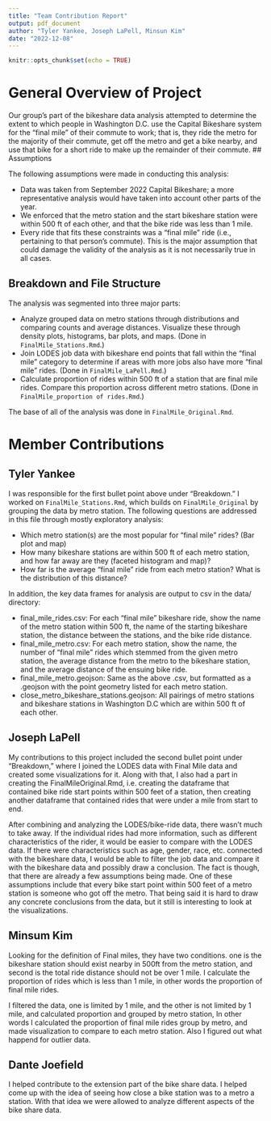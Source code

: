```yaml
---
title: "Team Contribution Report"
output: pdf_document
author: "Tyler Yankee, Joseph LaPell, Minsun Kim"
date: "2022-12-08"
---
```


```r
knitr::opts_chunk$set(echo = TRUE)
```

# General Overview of Project

Our group's part of the bikeshare data analysis attempted to determine the extent to which people in Washington D.C. use the Capital Bikeshare system for the "final mile" of their commute to work; that is, they ride the metro for the majority of their commute, get off the metro and get a bike nearby, and use that bike for a short ride to make up the remainder of their commute. 
## Assumptions

The following assumptions were made in conducting this analysis:

* Data was taken from September 2022 Capital Bikeshare; a more representative analysis would have taken into account other parts of the year. 
* We enforced that the metro station and the start bikeshare station were within 500 ft of each other, and that the bike ride was less than 1 mile. 
* Every ride that fits these constraints was a "final mile" ride (i.e., pertaining to that person's commute). This is the major assumption that could damage the validity of the analysis as it is not necessarily true in all cases.

## Breakdown and File Structure

The analysis was segmented into three major parts:

* Analyze grouped data on metro stations through distributions and comparing counts and average distances. Visualize these through density plots, histograms, bar plots, and maps. (Done in `FinalMile_Stations.Rmd`.)
* Join LODES job data with bikeshare end points that fall within the "final mile" category to determine if areas with more jobs also have more "final mile" rides. (Done in `FinalMile_LaPell.Rmd`.)
* Calculate proportion of rides within 500 ft of a station that are final mile rides. Compare this proportion across different metro stations. (Done in `FinalMile_proportion of rides.Rmd`.)

The base of all of the analysis was done in `FinalMile_Original.Rmd`.


# Member Contributions

## Tyler Yankee

I was responsible for the first bullet point above under "Breakdown." I worked on `FinalMile_Stations.Rmd`, which builds on `FinalMile_Original` by grouping the data by metro station. The following questions are addressed in this file through mostly exploratory analysis:

* Which metro station(s) are the most popular for "final mile" rides? (Bar plot and map)
* How many bikeshare stations are within 500 ft of each metro station, and how far away are they (faceted histogram and map)?
* How far is the average "final mile" ride from each metro station? What is the distribution of this distance?

In addition, the key data frames for analysis are output to csv in the data/ directory:

* final_mile_rides.csv: For each "final mile" bikeshare ride, show the name of the metro station within 500 ft, the name of the starting bikeshare station, the distance between the stations, and the bike ride distance.
* final_mile_metro.csv: For each metro station, show the name, the number of "final mile" rides which stemmed from the given metro station, the average distance from the metro to the bikeshare station, and the average distance of the ensuing bike ride.
* final_mile_metro.geojson: Same as the above .csv, but formatted as a .geojson with the point geometry listed for each metro station.
* close_metro_bikeshare_stations.geojson: All pairings of metro stations and bikeshare stations in Washington D.C which are within 500 ft of each other.


## Joseph LaPell

My contributions to this project included the second bullet point under "Breakdown," where I joined the LODES data with Final Mile data and created some visualizations for it. Along with that, I also had a part in creating the FinalMileOriginal.Rmd, i.e. creating the dataframe that contained bike ride start points within 500 feet of a station, then creating another dataframe that contained rides that were under a mile from start to end.

After combining and analyzing the LODES/bike-ride data, there wasn't much to take away. If the individual rides had more information, such as different characteristics of the rider, it would be easier to compare with the LODES data. If there were characteristics such as age, gender, race, etc. connected with the bikeshare data, I would be able to filter the job data and compare it with the bikeshare data and possibly draw a conclusion. The fact is though, that there are already a few assumptions being made. One of these assumptions include that every bike start point within 500 feet of a metro station is someone who got off the metro. That being said it is hard to draw any concrete conclusions from the data, but it still is interesting to look at the visualizations. 

## Minsum Kim
Looking for the definition of Final miles, they have two conditions. one is the bikeshare station should exist nearby in 500ft from the metro station, and second is the total ride distance should not be over 1 mile. I calculate the proportion of rides which is less than 1 mile, in other words the proportion of final mile rides. 

I filtered the data, one is limited by 1 mile, and the other is not limited by 1 mile, and calculated proportion and grouped by metro station, In other words I calculated the proportion of final mile rides group by metro, and made visualization to compare to each metro station. Also I figured out what happend for outlier data.

## Dante Joefield 
I helped contribute to the extension part of the bike share data. I helped come up with the idea of seeing how close a bike station was to a metro a station. With that idea we were allowed to analyze different aspects of the bike share data.
